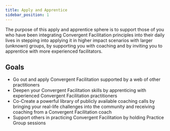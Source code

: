 ```yaml
---
title: Apply and Apprentice
sidebar_position: 1
---
```

The purpose of this apply and apprentice sphere is to support those of you who have been integrating Convergent Facilitation principles into their daily lives in stepping into applying it in higher impact scenarios with larger (unknown) groups, by supporting you with coaching and by inviting you to apprentice with more experienced facilitators. 


## Goals

- Go out and apply Convergent Facilitation supported by a web of other practitioners
- Deepen your Convergent Facilitation skills by apprenticing with experienced Convergent Facilitation practitioners
- Co-Create a powerful library of publicly available coaching calls by bringing your real-life challenges into the community and receiving coaching from a Convergent Facilitation coach
- Support others in practicing Convergent Facilitation by holding Practice Group sessions


<DocCardList />
